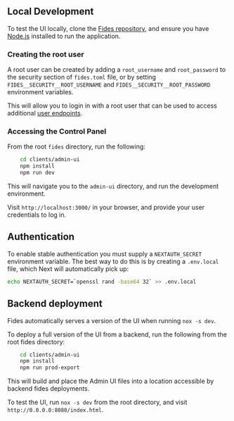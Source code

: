 
## Local Development

To test the UI locally, clone the [Fides repository](https://github.com/ethyca/fides/), and ensure you have [Node.js](https://nodejs.org/en/download/) installed to run the application.

### Creating the root user

A root user can be created by adding a `root_username` and `root_password` to the
security section of `fides.toml` file, or by setting `FIDES__SECURITY__ROOT_USERNAME`
and `FIDES__SECURITY__ROOT_PASSWORD` environment variables.

This will allow you to login in with a root user that can be used to access
additional [user endpoints](#managing-users).

### Accessing the Control Panel

From the root `fides` directory, run the following:

``` sh
    cd clients/admin-ui
    npm install
    npm run dev
```

This will navigate you to the `admin-ui` directory, and run the development environment.

Visit `http://localhost:3000/` in your browser, and provide your user credentials to log in.

## Authentication

To enable stable authentication you must supply a `NEXTAUTH_SECRET` environment
variable. The best way to do this is by creating a `.env.local` file, which Next
will automatically pick up:

```bash
echo NEXTAUTH_SECRET=`openssl rand -base64 32` >> .env.local
```

## Backend deployment

Fides automatically serves a version of the UI when running `nox -s dev`.

To deploy a full version of the UI from a backend, run the following from the root fides directory:

```sh
    cd clients/admin-ui
    npm install
    npm run prod-export
```

This will build and place the Admin UI files into a location accessible by backend fides deployments.

To test the UI, run `nox -s dev` from the root directory, and visit `http://0.0.0.0:8080/index.html`.
